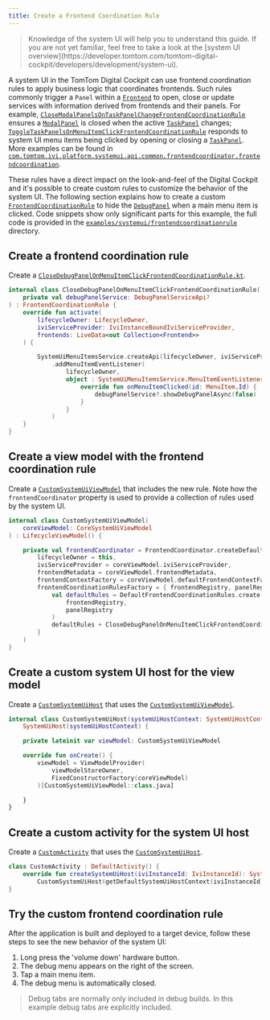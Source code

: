 ```yaml
---
title: Create a Frontend Coordination Rule
---
```

<Blockquote hasIcon>
    Knowledge of the system UI will help you to understand this guide. If you are not yet familiar, feel free to take a look at the
    [system UI overview](https://developer.tomtom.com/tomtom-digital-cockpit/developers/development/system-ui).
</Blockquote>

A system UI in the TomTom Digital Cockpit can use frontend coordination rules to apply business logic that coordinates frontends.
Such rules commonly trigger a `Panel` within a [`Frontend`](TTIVI_PLATFORM_API) to open,
close or update services with information derived from frontends and their panels. For example,
[`CloseModalPanelsOnTaskPanelChangeFrontendCoordinationRule`](TTIVI_PLATFORM_API) ensures
a [`ModalPanel`](TTIVI_PLATFORM_API) is closed when the active [`TaskPanel`](TTIVI_PLATFORM_API) changes;
[`ToggleTaskPanelsOnMenuItemClickFrontendCoordinationRule`](TTIVI_PLATFORM_API)
responds to system UI menu items being clicked by opening or closing a [`TaskPanel`](TTIVI_PLATFORM_API).
More examples can be found in
[`com.tomtom.ivi.platform.systemui.api.common.frontendcoordinator.frontendcoordination`](TTIVI_PLATFORM_API).

These rules have a direct impact on the look-and-feel of the Digital Cockpit and it's possible
to create custom rules to customize the behavior of the system UI. The following section explains how
to create a custom [`FrontendCoordinationRule`](TTIVI_PLATFORM_API) to hide the
[`DebugPanel`](TTIVI_PLATFORM_API) when a main menu item is clicked. Code snippets show only
significant parts for this example, the full code is provided in the
[`examples/systemui/frontendcoordinationrule`](https://github.com/tomtom-international/tomtom-digital-cockpit-sdk-examples/tree/main/examples/systemui/frontendcoordinationrule)
directory.

## Create a frontend coordination rule
Create a
[`CloseDebugPanelOnMenuItemClickFrontendCoordinationRule.kt`](https://github.com/tomtom-international/tomtom-digital-cockpit-sdk-examples/blob/main/examples/systemui/frontendcoordinationrule/src/main/kotlin/com/example/ivi/example/systemui/frontendcoordinationrule/systemui/CloseDebugPanelOnMenuItemClickFrontendCoordinationRule.kt).

```kotlin
internal class CloseDebugPanelOnMenuItemClickFrontendCoordinationRule(
    private val debugPanelService: DebugPanelServiceApi?
) : FrontendCoordinationRule {
    override fun activate(
        lifecycleOwner: LifecycleOwner,
        iviServiceProvider: IviInstanceBoundIviServiceProvider,
        frontends: LiveData<out Collection<Frontend>>
    ) {

        SystemUiMenuItemsService.createApi(lifecycleOwner, iviServiceProvider)
            .addMenuItemEventListener(
                lifecycleOwner,
                object : SystemUiMenuItemsService.MenuItemEventListener {
                    override fun onMenuItemClicked(id: MenuItem.Id) {
                        debugPanelService?.showDebugPanelAsync(false)
                    }
                }
            )
    }
}
```

## Create a view model with the frontend coordination rule
Create a
[`CustomSystemUiViewModel`](https://github.com/tomtom-international/tomtom-digital-cockpit-sdk-examples/blob/main/examples/systemui/frontendcoordinationrule/src/main/kotlin/com/example/ivi/example/systemui/frontendcoordinationrule/systemui/CustomSystemUiViewModel.kt)
that includes the new rule. Note how the `frontendCoordinator` property is used to provide a collection of
rules used by the system UI.

```kotlin
internal class CustomSystemUiViewModel(
    coreViewModel: CoreSystemUiViewModel
) : LifecycleViewModel() {

    private val frontendCoordinator = FrontendCoordinator.createDefault(
        lifecycleOwner = this,
        iviServiceProvider = coreViewModel.iviServiceProvider,
        frontendMetadata = coreViewModel.frontendMetadata,
        frontendContextFactory = coreViewModel.defaultFrontendContextFactory,
        frontendCoordinationRulesFactory = { frontendRegistry, panelRegistry ->
            val defaultRules = DefaultFrontendCoordinationRules.create(
                frontendRegistry,
                panelRegistry
            )
            defaultRules + CloseDebugPanelOnMenuItemClickFrontendCoordinationRule(debugPanelService)
        }
    )
}
```

## Create a custom system UI host for the view model
Create a
[`CustomSystemUiHost`](https://github.com/tomtom-international/tomtom-digital-cockpit-sdk-examples/blob/main/examples/systemui/frontendcoordinationrule/src/main/kotlin/com/example/ivi/example/systemui/frontendcoordinationrule/systemui/CustomSystemUiHost.kt)
that uses the
[`CustomSystemUiViewModel`](https://github.com/tomtom-international/tomtom-digital-cockpit-sdk-examples/blob/main/examples/systemui/frontendcoordinationrule/src/main/kotlin/com/example/ivi/example/systemui/frontendcoordinationrule/systemui/CustomSystemUiViewModel.kt).
```kotlin
internal class CustomSystemUiHost(systemUiHostContext: SystemUiHostContext) :
    SystemUiHost(systemUiHostContext) {

    private lateinit var viewModel: CustomSystemUiViewModel

    override fun onCreate() {
        viewModel = ViewModelProvider(
            viewModelStoreOwner,
            FixedConstructorFactory(coreViewModel)
        )[CustomSystemUiViewModel::class.java]

    }
}
```

## Create a custom activity for the system UI host
Create a
[`CustomActivity`](https://github.com/tomtom-international/tomtom-digital-cockpit-sdk-examples/blob/main/examples/systemui/frontendcoordinationrule/src/main/kotlin/com/example/ivi/example/systemui/frontendcoordinationrule/CustomActivity.kt)
that uses the
[`CustomSystemUiHost`](https://github.com/tomtom-international/tomtom-digital-cockpit-sdk-examples/blob/main/examples/systemui/frontendcoordinationrule/src/main/kotlin/com/example/ivi/example/systemui/frontendcoordinationrule/systemui/CustomSystemUiHost.kt).
```kotlin
class CustomActivity : DefaultActivity() {
    override fun createSystemUiHost(iviInstanceId: IviInstanceId): SystemUiHost =
        CustomSystemUiHost(getDefaultSystemUiHostContext(iviInstanceId))
}
```

## Try the custom frontend coordination rule
After the application is built and deployed to a target device, follow these steps to see the new behavior
of the system UI:
1. Long press the 'volume down' hardware button.
1. The debug menu appears on the right of the screen.
1. Tap a main menu item.
1. The debug menu is automatically closed.

<Blockquote hasIcon>
    Debug tabs are normally only included in debug builds. In this example debug
    tabs are explicitly included.
</Blockquote>
